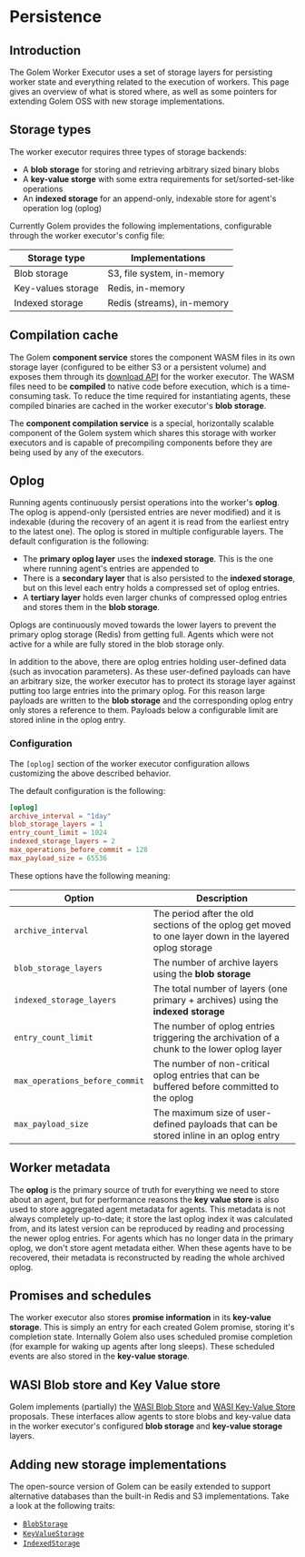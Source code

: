 # Persistence

## Introduction

The Golem Worker Executor uses a set of storage layers for persisting worker state and everything related to the execution of workers. This page gives an overview of what is stored where, as well as some pointers for extending Golem OSS with new storage implementations.

## Storage types

The worker executor requires three types of storage backends:

- A **blob storage** for storing and retrieving arbitrary sized binary blobs
- A **key-value storge** with some extra requirements for set/sorted-set-like operations
- An **indexed storage** for an append-only, indexable store for agent's operation log (oplog)

Currently Golem provides the following implementations, configurable through the worker executor's config file:

| Storage type       | Implementations            |
| ------------------ | -------------------------- |
| Blob storage       | S3, file system, in-memory |
| Key-values storage | Redis, in-memory           |
| Indexed storage    | Redis (streams), in-memory |

## Compilation cache

The Golem **component service** stores the component WASM files in its own storage layer (configured to be either S3 or a persistent volume) and exposes them through its [download API](/rest-api/component) for the worker executor. The WASM files need to be **compiled** to native code before execution, which is a time-consuming task. To reduce the time required for instantiating agents, these compiled binaries are cached in the worker executor's **blob storage**.

The **component compilation service** is a special, horizontally scalable component of the Golem system which shares this storage with worker executors and is capable of precompiling components before they are being used by any of the executors.

## Oplog

Running agents continuously persist operations into the worker's **oplog**. The oplog is append-only (persisted entries are never modified) and it is indexable (during the recovery of an agent it is read from the earliest entry to the latest one).
The oplog is stored in multiple configurable layers. The default configuration is the following:

- The **primary oplog layer** uses the **indexed storage**. This is the one where running agent's entries are appended to
- There is a **secondary layer** that is also persisted to the **indexed storage**, but on this level each entry holds a compressed set of oplog entries.
- A **tertiary layer** holds even larger chunks of compressed oplog entries and stores them in the **blob storage**.

Oplogs are continuously moved towards the lower layers to prevent the primary oplog storage (Redis) from getting full. Agents which were not active for a while are fully stored in the blob storage only.

In addition to the above, there are oplog entries holding user-defined data (such as invocation parameters). As these user-defined payloads can have an arbitrary size, the worker executor has to protect its storage layer against putting too large entries into the primary oplog. For this reason large payloads are written to the **blob storage** and the corresponding oplog entry only stores a reference to them. Payloads below a configurable limit are stored inline in the oplog entry.

### Configuration

The `[oplog]` section of the worker executor configuration allows customizing the above described behavior.

The default configuration is the following:

```toml
[oplog]
archive_interval = "1day"
blob_storage_layers = 1
entry_count_limit = 1024
indexed_storage_layers = 2
max_operations_before_commit = 128
max_payload_size = 65536
```

These options have the following meaning:

| Option                         | Description                                                                                             |
| ------------------------------ | ------------------------------------------------------------------------------------------------------- |
| `archive_interval`             | The period after the old sections of the oplog get moved to one layer down in the layered oplog storage |
| `blob_storage_layers`          | The number of archive layers using the **blob storage**                                                 |
| `indexed_storage_layers`       | The total number of layers (one primary + archives) using the **indexed storage**                       |
| `entry_count_limit`            | The number of oplog entries triggering the archivation of a chunk to the lower oplog layer              |
| `max_operations_before_commit` | The number of non-critical oplog entries that can be buffered before committed to the oplog             |
| `max_payload_size`             | The maximum size of user-defined payloads that can be stored inline in an oplog entry                   |

## Worker metadata

The **oplog** is the primary source of truth for everything we need to store about an agent, but for performance reasons the **key value store** is also used to store aggregated agent metadata for agents. This metadata is not always completely up-to-date; it store the last oplog index it was calculated from, and its latest version can be reproduced by reading and processing the newer oplog entries. For agents which has no longer data in the primary oplog, we don't store agent metadata either. When these agents have to be recovered, their metadata is reconstructed by reading the whole archived oplog.

## Promises and schedules

The worker executor also stores **promise information** in its **key-value storage**. This is simply an entry for each created Golem promise, storing it's completion state. Internally Golem also uses scheduled promise completion (for example for waking up agents after long sleeps). These scheduled events are also stored in the **key-value storage**.

## WASI Blob store and Key Value store

Golem implements (partially) the [WASI Blob Store](https://github.com/WebAssembly/wasi-blobstore) and [WASI Key-Value Store](https://github.com/WebAssembly/wasi-keyvalue) proposals. These interfaces allow agents to store blobs and key-value data in the worker executor's configured **blob storage** and **key-value storage** layers.

## Adding new storage implementations

The open-source version of Golem can be easily extended to support alternative databases than the built-in Redis and S3 implementations. Take a look at the following traits:

- [`BlobStorage`](https://github.com/golemcloud/golem/blob/main/golem-worker-executor-base/src/storage/blob/mod.rs)
- [`KeyValueStorage`](https://github.com/golemcloud/golem/blob/main/golem-worker-executor-base/src/storage/keyvalue/mod.rs)
- [`IndexedStorage`](https://github.com/golemcloud/golem/blob/main/golem-worker-executor-base/src/storage/indexed/mod.rs)
